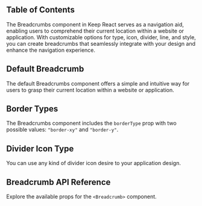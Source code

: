 


## Table of Contents

The Breadcrumbs component in Keep React serves as a navigation aid, enabling users to comprehend their current location within a website or application. With customizable options for type, icon, divider, line, and style, you can create breadcrumbs that seamlessly integrate with your design and enhance the navigation experience.

## Default Breadcrumb

The default Breadcrumbs component offers a simple and intuitive way for users to grasp their current location within a website or application.

<CodeHighlightPreview code={DefaultBreadcrumbCode}>
  <DefaultBreadcrumb />
</CodeHighlightPreview>

## Border Types

The Breadcrumbs component includes the `borderType` prop with two possible values: `"border-xy"` and `"border-y"`.

<CodeHighlightPreview code={BreadcrumbWithBorderCode}>
  <BreadcrumbWithBorder />
</CodeHighlightPreview>

## Divider Icon Type

You can use any kind of divider icon desire to your application design.

<CodeHighlightPreview code={BreadcrumbDividerIconCode}>
  <BreadcrumbDividerIcon />
</CodeHighlightPreview>

## Breadcrumb API Reference

Explore the available props for the `<Breadcrumb>` component.

<ComponentApi data={breadcrumbApiData} />
